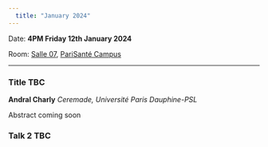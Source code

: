 ```yaml
---
  title: "January 2024"
---
```


Date: **4PM Friday 12th January 2024**

Room: [Salle 07](../psc_rooms.qmd), [PariSanté Campus](https://maps.app.goo.gl/cpFoxoZgbT6HCV6x9)

------------------------------------------------------------------------

### Title TBC

**Andral Charly** *Ceremade, Université Paris Dauphine-PSL*

Abstract coming soon

### Talk 2 TBC
